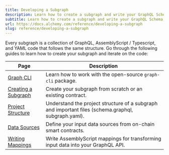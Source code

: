```yaml
---
title: Developing a Subgraph
description: Learn how to create a subgraph and write your GraphQL Schema, handlers, and subgraph manifest.
subtitle: Learn how to create a subgraph and write your GraphQL Schema, handlers, and subgraph manifest.
url: https://docs.alchemy.com/reference/developing-a-subgraph
slug: reference/developing-a-subgraph
---
```


Every subgraph is a collection of GraphQL, AssemblyScript / Typescript, and YAML code that follows the same structure. Go through the following guides to learn how to create your subgraph and iterate on the code:

| Page                                                  | Description                                                                                         |
| ----------------------------------------------------- | --------------------------------------------------------------------------------------------------- |
| [Graph CLI](/reference/graph-cli)                     | Learn how to work with the open-source `graph-cli` package.                                         |
| [Creating a Subgraph](/reference/creating-a-subgraph) | Create your subgraph from scratch or an existing contract.                                          |
| [Project Structure](/reference/project-structure)     | Understand the project structure of a subgraph and important files (schema.graphql, subgraph.yaml). |
| [Data Sources](/reference/data-sources)               | Define your input data sources from on-chain smart contracts.                                       |
| [Writing Mappings](/reference/writing-mappings)       | Write AssemblyScript mappings for transforming input data into your GraphQL API.                    |
